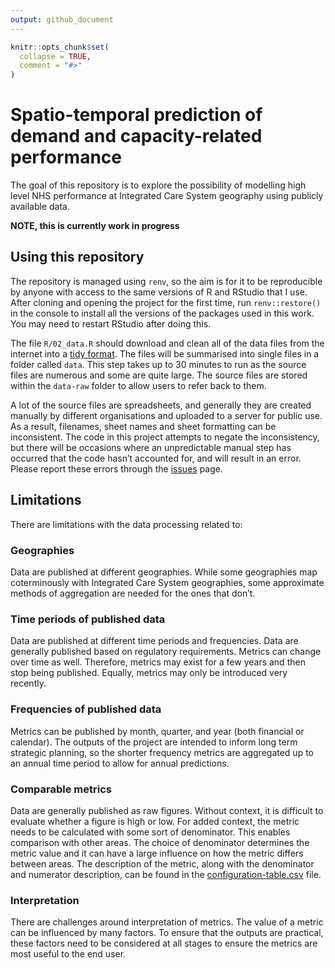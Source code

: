 ```yaml
---
output: github_document
---
```


```r
knitr::opts_chunk$set(
  collapse = TRUE,
  comment = "#>"
)
```

# Spatio-temporal prediction of demand and capacity-related performance

The goal of this repository is to explore the possibility of modelling high level NHS performance at Integrated Care System geography using publicly available data.

**NOTE, this is currently work in progress**

## Using this repository

The repository is managed using `renv`, so the aim is for it to be reproducible by anyone with access to the same versions of R and RStudio that I use. After cloning and opening the project for the first time, run `renv::restore()` in the console to install all the versions of the packages used in this work. You may need to restart RStudio after doing this.

The file `R/02_data.R` should download and clean all of the data files from the internet into a [tidy format](https://tidyr.tidyverse.org/articles/tidy-data.html). The files will be summarised into single files in a folder called `data`. This step takes up to 30 minutes to run as the source files are numerous and some are quite large. The source files are stored within the `data-raw` folder to allow users to refer back to them.

A lot of the source files are spreadsheets, and generally they are created manually by different organisations and uploaded to a server for public use. As a result, filenames, sheet names and sheet formatting can be inconsistent. The code in this project attempts to negate the inconsistency, but there will be occasions where an unpredictable manual step has occurred that the code hasn't accounted for, and will result in an error. Please report these errors through the [issues](https://github.com/nhs-bnssg-analytics/d_and_c/issues) page.

## Limitations

There are limitations with the data processing related to:

### Geographies

Data are published at different geographies. While some geographies map coterminously with Integrated Care System geographies, some approximate methods of aggregation are needed for the ones that don't.

### Time periods of published data

Data are published at different time periods and frequencies. Data are generally published based on regulatory requirements. Metrics can change over time as well. Therefore, metrics may exist for a few years and then stop being published. Equally, metrics may only be introduced very recently.

### Frequencies of published data

Metrics can be published by month, quarter, and year (both financial or calendar). The outputs of the project are intended to inform long term strategic planning, so the shorter frequency metrics are aggregated up to an annual time period to allow for annual predictions.

### Comparable metrics

Data are generally published as raw figures. Without context, it is difficult to evaluate whether a figure is high or low. For added context, the metric needs to be calculated with some sort of denominator. This enables comparison with other areas. The choice of denominator determines the metric value and it can have a large influence on how the metric differs between areas. The description of the metric, along with the denominator and numerator description, can be found in the [configuration-table.csv](https://github.com/nhs-bnssg-analytics/d_and_c/blob/master/data/configuration-table.csv) file.

### Interpretation

There are challenges around interpretation of metrics. The value of a metric can be influenced by many factors. To ensure that the outputs are practical, these factors need to be considered at all stages to ensure the metrics are most useful to the end user.
